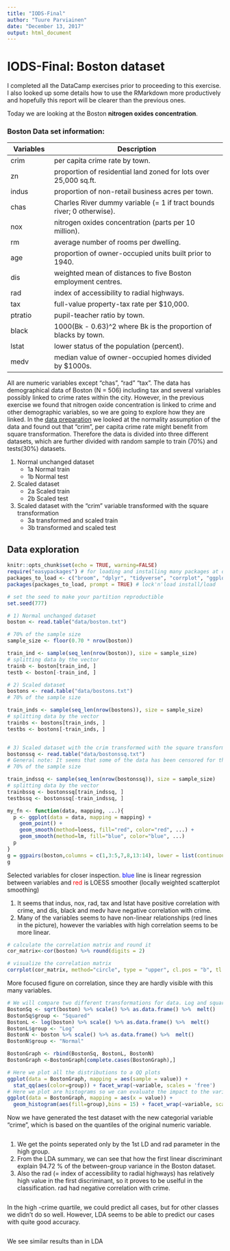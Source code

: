 ```yaml
---
title: "IODS-Final"
author: "Tuure Parviainen"
date: "December 13, 2017"
output: html_document
---
```

# IODS-Final: Boston dataset

I completed all the DataCamp exercises prior to proceeding to this exercise. I also looked up some details how to use the RMarkdown more productively and hopefully this report will be clearer than the previous ones.

Today we are looking at the Boston **nitrogen oxides concentration**.

### Boston Data set information:

Variables     | Description
----------    | --------------------------------------
crim          | per capita crime rate by town.
zn            | proportion of residential land zoned for lots over 25,000 sq.ft.
indus         | proportion of non-retail business acres per town.
chas          | Charles River dummy variable (= 1 if tract bounds river; 0 otherwise).
nox           | nitrogen oxides concentration (parts per 10 million).
rm            | average number of rooms per dwelling.
age           | proportion of owner-occupied units built prior to 1940.
dis           | weighted mean of distances to five Boston employment centres.
rad           | index of accessibility to radial highways.
tax           | full-value property-tax rate per \$10,000.
ptratio       | pupil-teacher ratio by town.
black         | 1000(Bk - 0.63)^2 where Bk is the proportion of blacks by town.
lstat         | lower status of the population (percent).
medv          | median value of owner-occupied homes divided by $1000s.

All are numeric variables except "chas", "rad" "tax". The data has demographical data of Boston (N = 506) including tax and several variables possibly linked to crime rates within the city. However, in the previous exercise we found that nitrogen oxide concentration is linked to crime and other demographic variables, so we are going to explore how they are linked. In the [data preparation](https://github.com/toparvia/IODS-final/blob/master/IODS-final_dataprep.TP.r) we looked at the normality assumption of the data and found out that "crim", per capita crime rate might benefit from square transformation. Therefore the data is divided into three different datasets, which are further divided with random sample to train (70%) and tests(30%) datasets.

1. Normal unchanged dataset
    + 1a Normal train
    + 1b Normal test
2. Scaled dataset
    + 2a Scaled train
    + 2b Scaled test
3. Scaled dataset with the "crim" variable transformed with the square transformation
    + 3a transformed and scaled train
    + 3b transformed and scaled test

## Data exploration

```r

knitr::opts_chunk$set(echo = TRUE, warning=FALSE)
require("easypackages") # for loading and installing many packages at one time
packages_to_load <- c("broom", "dplyr", "tidyverse", "corrplot", "ggplot2", "GGally", "caret", "devtools", "ggthemes", "scales", "reshape2")
packages(packages_to_load, prompt = TRUE) # lock'n'load install/load

```

```r

# set the seed to make your partition reproductible
set.seed(777)

# 1) Normal unchanged dataset
boston <- read.table("data/boston.txt")

# 70% of the sample size
sample_size <- floor(0.70 * nrow(boston))

train_ind <- sample(seq_len(nrow(boston)), size = sample_size)
# splitting data by the vector
trainb <- boston[train_ind, ]
testb <- boston[-train_ind, ]

# 2) Scaled dataset
bostons <- read.table("data/bostons.txt")
# 70% of the sample size

train_inds <- sample(seq_len(nrow(bostons)), size = sample_size)
# splitting data by the vector
trainbs <- bostons[train_inds, ]
testbs <- bostons[-train_inds, ]


# 3) Scaled dataset with the crim transformed with the square transformation (log can't deal with zeros).
bostonssq <- read.table("data/bostonssq.txt")
# General note: It seems that some of the data has been censored for the high tax category
# 70% of the sample size

train_indssq <- sample(seq_len(nrow(bostonssq)), size = sample_size)
# splitting data by the vector
trainbssq <- bostonssq[train_indssq, ]
testbssq <- bostonssq[-train_indssq, ]

```



```r

my_fn <- function(data, mapping, ...){
  p <- ggplot(data = data, mapping = mapping) +
    geom_point() +
    geom_smooth(method=loess, fill="red", color="red", ...) +
    geom_smooth(method=lm, fill="blue", color="blue", ...)
  p
}
g = ggpairs(boston,columns = c(1,3:5,7,8,13:14), lower = list(continuous = my_fn))
g

```

Selected variables for closer inspection. <span style="color:blue">blue</span> line is linear regression between variables and <span style="color:red">red</span> is LOESS smoother (locally weighted scatterplot smoothing)

1. It seems that indus, nox, rad, tax and lstat have positive correlation with crime, and dis, black and medv have negative correlation with crime.
2. Many of the variables seems to have non-linear relationships (red lines in the picture), however the variables with high correlation seems to be more linear.

```r

# calculate the correlation matrix and round it
cor_matrix<-cor(boston) %>% round(digits = 2)

# visualize the correlation matrix
corrplot(cor_matrix, method="circle", type = "upper", cl.pos = "b", tl.pos = "d", tl.cex = 0.6)

```

More focused figure on correlation, since they are hardly visible with this many variables.

```r

# We will compare two different transformations for data. Log and square root transformation.
BostonSq <- sqrt(boston) %>% scale() %>% as.data.frame() %>%  melt()
BostonSq$group <- "Squared"
BostonL <- log(boston) %>% scale() %>% as.data.frame() %>%  melt()
BostonL$group <- "Log"
BostonN <- boston %>% scale() %>% as.data.frame() %>%  melt()
BostonN$group <- "Normal"

BostonGraph <- rbind(BostonSq, BostonL, BostonN)
BostonGraph <-BostonGraph[complete.cases(BostonGraph),]

# Here we plot all the distributions to a QQ plots
ggplot(data = BostonGraph, mapping = aes(sample = value)) +
  stat_qq(aes(color=group)) + facet_wrap(~variable, scales = 'free')
# Here we plot are histograms so we can evaluate the impact to the variables
ggplot(data = BostonGraph, mapping = aes(x = value)) +
  geom_histogram(aes(fill=group),bins = 15) + facet_wrap(~variable, scales = 'free')

```

Now we have generated the test dataset with the new categorial variable "crime", which is based on the quantiles of the original numeric variable.

```r



```

1. We get the points seperated only by the 1st LD and rad parameter in the high group.
2. From the LDA summary, we can see that how the first linear discriminant explain 94.72 % of the between-group variance in the Boston dataset.
3. Also the rad (= index of accessibility to radial highways) has relatively high value in the first discriminant, so it proves to be uselful in the classification. rad had negative correlation with crime.

```r


```

In the high -crime quartile, we could predict all cases, but for other classes we didn't do so well. However, LDA seems to be able to predict our cases with quite good accuracy.

```r

```
We see similar results than in LDA

```r


```



